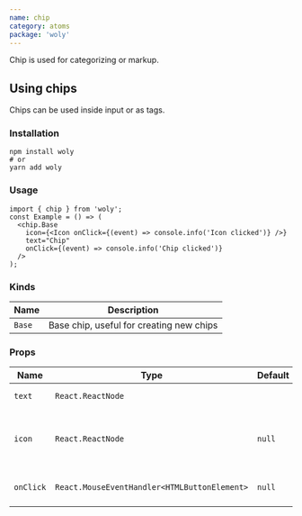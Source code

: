 ```yaml
---
name: chip
category: atoms
package: 'woly'
---
```



Chip is used for categorizing or markup.

## Using chips

Chips can be used inside input or as tags.

### Installation

```shell
npm install woly
# or
yarn add woly
```

### Usage

```tsx
import { chip } from 'woly';
const Example = () => (
  <chip.Base
    icon={<Icon onClick={(event) => console.info('Icon clicked')} />}
    text="Chip"
    onClick={(event) => console.info('Chip clicked')}
  />
);
```

### Kinds

| Name   | Description                              |
| ------ | ---------------------------------------- |
| `Base` | Base chip, useful for creating new chips |

### Props

| Name      | Type                                         | Default | Description                                |
| --------- | -------------------------------------------- | ------- | ------------------------------------------ |
| `text`    | `React.ReactNode`                            |         | Text inside chip                           |
| `icon`    | `React.ReactNode`                            | `null`  | Icon to show on the right side of the text |
| `onClick` | `React.MouseEventHandler<HTMLButtonElement>` | `null`  | Callback when chip is clicked              |

